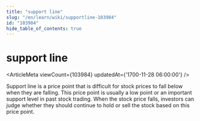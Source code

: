 ```yaml
---
title: "support line"
slug: "/en/learn/wiki/supportline-103984"
id: "103984"
hide_table_of_contents: true
---
```



# support line

<ArticleMeta viewCount={103984} updatedAt={'1700-11-28 06:00:00'} />

Support line is a price point that is difficult for stock prices to fall below when they are falling. This price point is usually a low point or an important support level in past stock trading. When the stock price falls, investors can judge whether they should continue to hold or sell the stock based on this price point.
